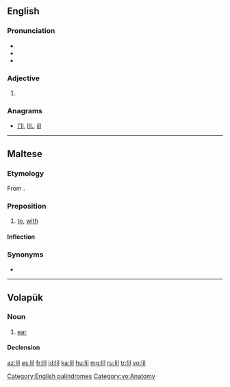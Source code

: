 {{also|li'l|li-l|lil'|lil-}}
==English==

===Pronunciation===
* {{IPA|/lɪl/}}
* {{rhymes|ɪl}}
* {{homophones|Lil}}

===Adjective===
{{head|en|adjective}}

# {{alternative form of|li'l}}

===Anagrams===
* [[I'll#English|I'll]], [[Ill.#English|Ill.]], [[ill#English|ill]]

[[Category:English palindromes]]

----
==Maltese==

===Etymology===
From {{etyl|ar|mt}} {{term|ل|لِ|tr=li|sc=Arab|lang=ar}}.

===Preposition===
{{head|mt|preposition}}

# [[to]], [[with]]

====Inflection====
{{mt-prep-inflection|lil|lil|c|base=li}}

===Synonyms===
* {{l|mt|għand}}

----

==Volapük==

===Noun===
{{vo-noun}}

# [[ear]]

====Declension====
{{vo-decl-noun}}

[[Category:vo:Anatomy]]

[[az:lil]]
[[es:lil]]
[[fr:lil]]
[[id:lil]]
[[ka:lil]]
[[hu:lil]]
[[mg:lil]]
[[ru:lil]]
[[tr:lil]]
[[vo:lil]]